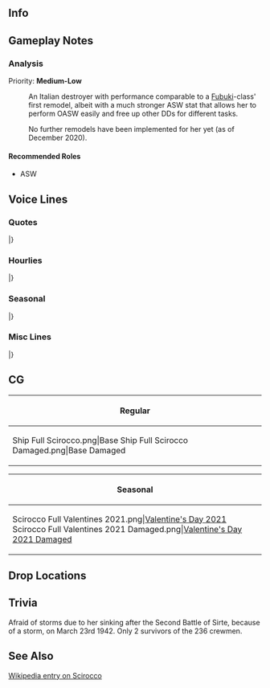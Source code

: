 ==Info==
{{KanmusuInfo|ID=453}}
{{KanmusuInfo|ID=453a}}

==Gameplay Notes==
{{:{{BASEPAGENAME}}/Equipment Bonuses}}
{{clear}}


===Analysis===
Priority: '''Medium-Low'''
:An Italian destroyer with performance comparable to a [[Fubuki]]-class' first remodel, albeit with a much stronger ASW stat that allows her to perform OASW easily and free up other DDs for different tasks.

:No further remodels have been implemented for her yet (as of December 2020).

====Recommended Roles====
* ASW

==Voice Lines==
===Quotes===
{{ShipquoteHeader}}
{{ShipquoteKai
|scenario = Introduction
|origin = ふああ、Buongiorno～？あたし、Maestrale級駆逐艦、そう、末っ子です。名前は、Scirocco。うん、よろしくCiao？
|translation =*Yawn*, Good morning. I'm a Maestrale-class destroyer. Yes, the youngest sister. My name is Scirocco. Yeah, pleased to meet you~
}}
{{ShipquoteKai|kai = true|scenario = Introduction
|origin =ふああ、Buongiorno～？Maestrale級駆逐艦、末っ子のScirocco、ちゃんと今日も起きているよ。提督、よろしくCiao？
|translation =*Yawn*. Good morning. Maestrale-class Destroyer, the youngest sister Scirocco. I woke up properly today as well. Admiral, pleased to meet you~
}}
{{ShipquoteKai
|scenario = Library
|origin = イタリア海軍、Maestrale級駆逐艦の末っ子、Scirocco。グレちゃんとかと地中海で活躍したよ。本当だからね！Littorioさんやグレちゃんと敵艦隊を追い払ったんだ! あっ、帰り道ね、天気には気を付けないと。本当にね。
|translation = I'm Scirocco, the youngest sister of the Regia Marina's Maestrale-class destroyers. I was active in the Mediterranean front alongside Gre-chan. It's true! I helped Gre-chan and Littorio chase off the enemy fleets! Ah, on the way back to port, you need to be careful of the weather. <ref>She was sunk in a storm sailing back to base after the [https://en.wikipedia.org/wiki/Second_Battle_of_Sirte Second Battle of Sirte].</ref> Really!
}}
{{ShipquoteKai
|scenario = Secretary 1
|origin =ふぅぁ、あ、は～い、聞いてま～す。
|translation =*Yawn* Ah, yeah~, I hear you~
}}
{{ShipquoteKai
|scenario = Secretary 2
|origin =何？あたしがやるの？
|translation =What? I have to do it?
}}
{{ShipquoteKai|kai = true|scenario = Secretary 2
|origin =ガチ眠いよ～。　提督、元気だね、ふぅぁ～
|translation =I'm crazy sleepy~. Admiral, you seem full of energy. *yaaawn*
}}
{{ShipquoteKai
|scenario = Secretary 3
|origin =う～ん、何？うるさいよ。今いい感じでまどろんでたのに。　何？出撃？うん、まだ寝てていい？そうっか、了解。お休み～、buonanotte
|translation =Nnngh, what? You're loud. I was just napping comfortably too... What? Sortie? Can I sleep a bit more? I see, understood. Good night.
}}
{{ShipquoteKai
|scenario = Idle
|origin =ふぅぁ、よく寝た。あれ？提督、は？ほ～、何か提督も忙しそう。しゃ～ない、二度寝と行きますか。Buonanotte。ふぅぁ。
|translation =*Yawn* I sure slept well. Huh? Admiral is...? Oh~, Admiral seems pretty busy. Oh well~, I'm going back to sleep. Good night. *Yawn*
}}
{{ShipquoteKai
|scenario = Secretary Married
|origin =提督、何だか疲れ気味なんじゃない～？奇遇。あたしも！もう一緒に昼寝しちゃおうか？何かZaraとか怒ってる気もする。けど…気にしない方向で～ふぅぁ!
|translation =Admiral, you're looking a bit tired, aren't you? What a coincidence. So am I! Would you like to take a nap with me then? But… I think Zara is going to be mad about this.
}}
{{ShipquoteKai
|scenario = Wedding
|origin =提督、これ何？ふぅぁ！Sciroccoに？本当に？えっ？あたし微妙に雨女かもしんないけど、それでもいいの？本当に？！そっか…じゃ、もらっとく！本気、だからね。
|translation =Admiral, what's this? Whoa! Is this for me? Seriously? I'm just a plain old bad luck girl<ref>She calls herself an "ameonna", an unlucky person that is jinxed to have bad weather follow them and ruin special events.</ref>, but you're alright with that? Really? Well... then I accept! I'm serious about this.
}}
{{ShipquoteKai
|scenario = Looking At Scores
|origin =へぇ、情報？めんどくさい～。誰か取って来て～。
|translation =Ehh, information? What a pain~. Someone, bring it here~.
}}
{{ShipquoteKai
|scenario = Joining A Fleet
|origin =へぇ、出撃？あたし、間に合うかな？
|translation =Ehh, a sortie? Will I make it in time, I wonder?
}}
{{ShipquoteKai|kai = true|scenario = Joining A Fleet
|origin =嵐じゃきゃ行けるっしょ！
|translation =There'll be no problems as long as there are no storms!
}}
{{ShipquoteKai
|scenario = Equipment 1
|origin =Grazie, grazie.
|translation = Thanks, thanks.
}}
{{ShipquoteKai
|scenario = Equipment 2
|origin =ふぅぁ、まぁ、こんなもん？
|translation =*Yawn* Well, I guess it's just this?
}}
{{ShipquoteKai|kai = true|scenario = Equipment 2
|origin =ふぅぁ、あ、提督、ありがとう。
|translation =*Yawn* Ah, Admiral, thanks.
}}
{{ShipquoteKai
|scenario = Equipment 3
|origin =今度は間に合った！
|translation =I made it this time!
}}
{{ShipquoteKai
|scenario = Supply
|origin =お腹いっぱい～！ふぅあ～,眠くなちゃうね…
|translation =I'm so full~! *yaaawn* I'm getting sleepy... 
}}
{{ShipquoteKai
|scenario = Docking Minor
|origin =ふぅぁ、あたしお休みっと…
|translation =*Yawn* I'm going to take a nap...
}}
{{ShipquoteKai
|scenario = Docking Major
|origin =長期休暇貰っていいよね…？
|translation =I can take a long holiday right...?
}}
{{ShipquoteKai
|scenario = Construction
|origin =出来たって～。
|translation =It's done~
}}
{{ShipquoteKai
|scenario = Returning From Sortie
|origin =帰ってきたよ～。ふぅぁ
|translation =I came back! *Yawn*
}}
{{ShipquoteKai
|scenario = Starting A Sortie
|origin =あっ、グレちゃん、置いて行かないでって…あれ？あれれ？！
|translation =Ah, Gre-chan, don't leave me behind... Huh? Eeeh?
}}
{{ShipquoteKai
|scenario = Battle Start
|origin =あぁ、敵だ。間に合った。攻撃しなきゃ。
|translation =Ah, the enemy. I made it. Let's start the attack.
}}
{{ShipquoteKai
|scenario = Attack
|origin =落ちろって！あれ？
|translation =I said, sink! Huh?
}}
{{ShipquoteKai|kai = true|scenario = Attack
|origin =落ちろ！は！本当にあたった！
|translation =Sink! Hah! I really hit!
}}
{{ShipquoteKai
|scenario = Air Battle/Daytime Spotting/Night Battle Attack
|origin =撃つよ～
|translation =I'm opening fire~
}}
{{ShipquoteKai
|scenario = Night Battle
|origin =珍しく間に合ったよ～。やった！
|translation =I actually made it in time for once! Yay!
}}
{{ShipquoteKai
|scenario = MVP
|origin =ふえぇ、Scirocco一番なんだ。そっか。あっ、Littorioさん、ありがとう。うん、うん、頑張ったんだ、あたし！
|translation =Whaa, I'm number one? I see. Ah, Littorio, thanks. Yup, yup, I did my best!
}}
{{ShipquoteKai
|scenario = Minor Damage 1
|origin =ふえぇ！
|translation =Hueeh! 
}}
{{ShipquoteKai
|scenario = Minor Damage 2
|origin =ふぅぁ！危なー！
|translation =Whoa, that was dangerous!
}}
{{ShipquoteKai
|scenario = Major Damage
|origin =あれ？何で動かないの？あっ、大丈夫だ！
|translation =What? Why can't I move?<ref>Referencing the final words of Mobile Suit Zeta Gundam antagonist Paptimus Scirocco.</ref> Oh, I'm okay!
}}
{{ShipquoteKai
|scenario = Sunk
|origin =せっかく戦いに間に合ったのに…これじゃ、あたしまたこんなで沈んだ。嫌だな～
|translation =Even though I finally made it to the battle on time... Like this, I'm sinking like this again. I don't like this...
}}
|}
<references/>
{{clear}}

===Hourlies===
{{ShipquoteHeader|type = hourly}}
{{ShipquoteKai|kai = true
|scenario = 00:00
|origin =何か眠いと思ったら、日付変わったんだ。ふぅぁ
|translation =Just when I thought I was getting sleepy, the day changed. *Yawn*
}}
{{ShipquoteKai|kai = true
|scenario = 01:00
|origin =マ～ルヒ～ト　マ～ルマ～ル。眠い。
|translation =0100. Sleepy...
}}
{{ShipquoteKai|kai = true
|scenario = 02:00
|origin =マ～ルフタ　マ～ルマ～ル。あたし寝ていい？
|translation =0200. Can I go to bed?
}}
{{ShipquoteKai|kai = true
|scenario = 03:00
|origin =マ～ルサ～ン　マ～ルマ～ル。嫌だ嫌だ嫌だ、もう無理～
|translation =0300. No no no, this is impossible...
}}
{{ShipquoteKai|kai = true
|scenario = 04:00
|origin =マル、ヨ～ン。ん～　
|translation =04...N...
}}
{{ShipquoteKai|kai = true
|scenario = 05:00
|origin =痛っ！うぅ～、起きてるよ！えっと、マルゴマルマル～！ほら、ね！
|translation =Ouch! Nnngh, I'm up! Uh... 0500! See?!
}}
{{ShipquoteKai|kai = true
|scenario = 06:00
|origin =マルロ～ク　マルマル。朝か…あたしは後でもういっかい寝るけどね。まぁ、いいや。みんな、起きて！朝だって！
|translation =0600. Morning, huh... I'll go back to bed in a bit though. Oh well. Everyone, wake up! It's morning!
}}
{{ShipquoteKai|kai = true
|scenario = 07:00
|origin =マルナ～ナ　マルマル。まぁ、しょうがない。起きよう。提督、あたしのご飯は？まだ？どこ？えっ？！
|translation =07 00. Well, it can't be helped. I'm gonna get up. Admiral, where's my breakfast? Not yet? Where? What?!
}}
{{ShipquoteKai|kai = true
|scenario = 08:00
|origin =マルハ～チ　マルマル。はむ、はむ…マエスト姉さん、Grazie！美味しい～！あっ、提督、それ食べないの？ちょうだい！
|translation =0800. *nom* *nom*…Big sis Maesto, thanks! It's good~! Ah, Admiral, You're not eating that? Gimmie!
}}
{{ShipquoteKai|kai = true
|scenario = 09:00
|origin =マルキュウー　マルマル。ふぅぁ、食べた、食べた。じゃ、提督、あたし、大事な二度寝するね～。おやすみ～。
|translation =0900. *Yawn* I sure ate a lot. Well, Admiral, time for my all-important second nap~. Goodnight~.
}}
{{ShipquoteKai|kai = true
|scenario = 10:00
|origin =ヒト～　マル～　マル～　ん～。Buonanotte.
|translation =100... Good night...
}}
{{ShipquoteKai|kai = true
|scenario = 11:00
|origin =ふぅぁ、よく寝た。やっぱ、二度寝は大事だよね～。ヒトヒ～ト　マルマ～ル。艦隊は？もう出たの？
|translation =*Yawn* I sure slept well. A second nap sure is important, right~? 1100. Ah, the fleet? Did it leave already? 
}}
{{ShipquoteKai|kai = true
|scenario = 12:00
|origin =ヒトフ～タ　マルマル～。　お昼、お昼！お腹空いた！Zaraのパスタ？食べる食べる！えっ、だめ？何でー！
|translation =1200. It's lunchtime now! I'm starving! Zara's pasta? I'll eat, I'll eat! Eh? I can't? Why nooot?!
}}
{{ShipquoteKai|kai = true
|scenario = 13:00
|origin =ヒトサーン、はむ、マルマ～ル。Zaraのパスタは美味しいね！ ふぅぁ、お腹いっぱい！
|translation =13*nom*00. Zara's pasta sure is good! Phew, I'm so full!
}}
{{ShipquoteKai|kai = true
|scenario = 14:00
|origin =ヒトヨーン　マルマル！お腹いっぱいになると眠くなるよね。あれ？グレちゃん、何で怒ってんの？何で？！
|translation =1400. When your belly is full you sure get sleepy, huh? Gre-chan, why are you angry? Why??
}}
{{ShipquoteKai|kai = true
|scenario = 15:00
|origin =ヒトゴ　マルマッ、あっ、Littorioさん！へ？何？名前、今違うの？ま、いいや。ねぇ、グレちゃんが何か怒ってるの…あたし悪くないよね？ね？
|translation =150... Ah, Littorio! Huh? What? Your name changed? Well, whatever. Do you know why Gre-chan is angry? I didn't do anything bad, did I? Right?
}}
{{ShipquoteKai|kai = true
|scenario = 16:00
|origin =ヒトローク　マルマール。Littorioさんは優しいな～。ね？提督も優しいよね。きっとね～、多分ね～！
|translation =1600. Littorio sure is kind. Right? Admiral is also kind. Probably~, maybe~!
}}
{{ShipquoteKai|kai = true
|scenario = 17:00
|origin =ヒトナ～ナ　マルマル。ねぇ、提督、夕日夕日！綺麗だよね～！見ていると眠くなるよね～…ならない？
|translation =1700. Hey, Admiral. The sunset, the sunset! It's beautiful, isn't it? When you look at the sunset you get a bit sleepy, right? You don't?
}}
{{ShipquoteKai|kai = true
|scenario = 18:00
|origin =ヒトハ～チ　マルマル。えぇ？本当に？今晩は噂のマミヤで晩ご飯？やった！何食べようかな～…
|translation =1800. Huh? Really? We'll go to that Mamiya I've heard so much about for dinner? Yay! I wonder what I should have...
}}
{{ShipquoteKai|kai = true
|scenario = 19:00
|origin =はむ、ヒトキュウ、はむ、マルマ～ル！はむ、うまっ、うまっ！提督、これ美味しいよ！はむ、えへぇ、グレちゃんあんま食べないの？それ、食べてもいい？
|translation =*nom* 19 *nom* 00! *nom* So good, so good! Admiral, this is so tashty! *nom*, whew, Gre-chan aren't you going to eat that? Can I have it then?
}}
{{ShipquoteKai|kai = true
|scenario = 20:00
|origin =はむ、はむ、はむ、フタマ～ル、はむ、マルマッ、はむ、はむ。何？あそこで暴れてる巡洋艦。ああいう大人にはなりたくないよね。はぁ、Zaraじゃん！おひゃー！
|translation =*nom* *nom* *nom* 20 *nom* 00 *nom* *nom*. What? Who's that cruiser raging over there. I don't wanna grow up to be someone like that. Ah, it's Zara! Whoops!
}}
{{ShipquoteKai|kai = true
|scenario = 21:00
|origin =フタヒ～ト　マルマ～ル。あぁぁ、食べた食べた！満足じゃ～！あっ、あれ？天気、ちょっと怪しくない？嵐になる前に、早く帰んないと…提督、急ごう？嵐は怖いよ！
|translation =2100. Aah, I sure at a lot! I'm so satisfied! Ah, what? Isn't the weather getting strange? We have to get home quickly before a storm comes... Admiral, let's hurry. I'm scared of storms!
}}
{{ShipquoteKai|kai = true
|scenario = 22:00
|origin =フタフ～タ　マルマル。はぁ～提督、良かったね！嵐になる前に帰って来れて、これで安心だよ。ふぅぅ。
|translation =2200. Phew, Admiral, we made it! I can finally relax now that we made it home before the storm. Phew...
}}
{{ShipquoteKai|kai = true
|scenario = 23:00
|origin =フタサ～ン　マルマル。今日も色々あったね？疲れた！もう寝ちゃおう…提督、Buonanotte.
|translation =2300. A lot happened today, huh? I'm tired! I'm gonna go to bed... Admiral, good night.
}}
|}
<references/>
{{clear}}

===Seasonal===
{{SeasonalHeaderOld}}
{{SeasonalQuote
|scenario = [[Seasonal/Valentine's_Day_2021|Valentine's Day 2021]]
|origin = 提督、Sciroccoも一応上げるよ。一応ね？五倍にして返してね？五倍だよ？聞いてる？
|translation = Admiral, I'm giving this to you just this once. Just this time, alright? I expect a return gift five times better, alright? Five times, got it? Are you listening?
|audio = Scirocco_Valentines_2021_Secretary_1.mp3
|notes = 
}}
{{SeasonalQuote
|scenario = [[Seasonal/Eighth_Anniversary|8th Anniversary]]
|origin = 提督、八周年だって。艦隊長いんだね。おめでとう。
|translation =	Admiral, I heard it's the 8th Anniversary. The fleet has been around for a while. Congrats.
|audio = Scirocco_8th Anniversary_Secretary_1.mp3
|notes = 
}}
|}<references/>

{{clear}}

===Misc Lines===
{{SeasonalHeaderOld}}
{{SeasonalQuote
|scenario = [[Fall 2020 Event]]
|origin = Scirocco、了解！間に合ったもんねー。
|translation =	Scirocco, acknowledging. I made it in time~.
|audio = Ship_Voice_Scirocco_Kai_Fall_2020_Event_Friend_Fleet_1.mp3
|notes = Friend Fleet 1
}}
|}<references/>

{{clear}}

==CG==
{| class="mw-collapsible mw-collapsed wikitable" style="width: 100%;"
!Regular
|-
|<gallery>
Ship Full Scirocco.png|Base
Ship Full Scirocco Damaged.png|Base Damaged
</gallery>
|}

{| class="mw-collapsible mw-collapsed wikitable" style="width: 100%;"
!Seasonal
|-
|<gallery>
Scirocco Full Valentines 2021.png|[[Seasonal/Valentine's_Day_2021|Valentine's Day 2021]]
Scirocco Full Valentines 2021 Damaged.png|[[Seasonal/Valentine's_Day_2021|Valentine's Day 2021 Damaged]]
</gallery>
|}

==Drop Locations==

==Trivia==
Afraid of storms due to her sinking after the Second Battle of Sirte, because of a storm, on March 23rd 1942. Only 2 survivors of the 236 crewmen.

==See Also==
[[wikipedia:Italian_destroyer_Scirocco|Wikipedia entry on Scirocco]]

{{Shiplist}}